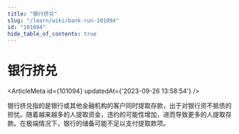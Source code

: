 ```yaml
---
title: "银行挤兑"
slug: "/learn/wiki/bank-run-101094"
id: "101094"
hide_table_of_contents: true
---
```



# 银行挤兑

<ArticleMeta id={101094} updatedAt={'2023-09-26 13:58:54'} />
<div className='border-solid border-b border-t-0 my-4 border-[var(--ifm-color-gray-300)]' />

银行挤兑指的是银行或其他金融机构的客户同时提取存款，出于对银行资不抵债的担忧。随着越来越多的人提取资金，违约的可能性增加，进而导致更多的人提取存款。在极端情况下，银行的储备可能不足以支付提取款项。
